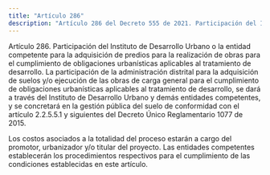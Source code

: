 ```yaml
---
title: "Artículo 286"
description: "Artículo 286 del Decreto 555 de 2021. Participación del Instituto de Desarrollo Urbano o la entidad competente para la adquisición de p..."
---
```


Artículo 286. Participación del Instituto de Desarrollo Urbano o la entidad competente para la adquisición de predios para la realización de obras para el cumplimiento de obligaciones urbanísticas aplicables al tratamiento de desarrollo. La participación de la administración distrital para la adquisición de suelos y/o ejecución de las obras de carga general para el cumplimiento de obligaciones urbanísticas aplicables al tratamiento de desarrollo, se dará a través del Instituto de Desarrollo Urbano y demás entidades competentes, y se concretará en la gestión pública del suelo de conformidad con el artículo 2.2.5.5.1 y siguientes del Decreto Único Reglamentario 1077 de 2015.
 
Los costos asociados a la totalidad del proceso estarán a cargo del promotor, urbanizador y/o titular del proyecto. Las entidades competentes establecerán los procedimientos respectivos para el cumplimiento de las condiciones establecidas en este artículo.